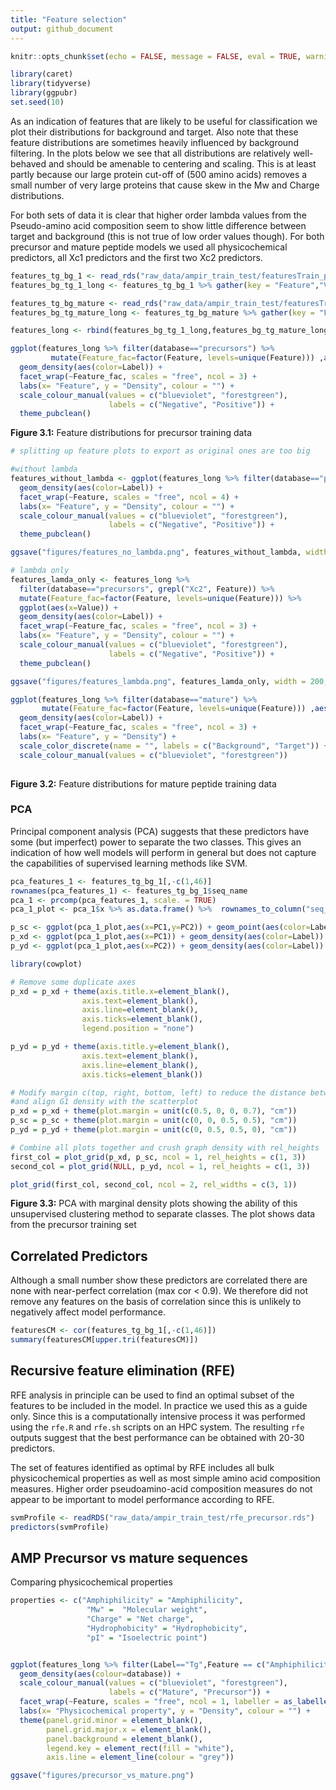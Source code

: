 ```yaml
---
title: "Feature selection"
output: github_document
---
```


```r
knitr::opts_chunk$set(echo = FALSE, message = FALSE, eval = TRUE, warning = FALSE)
```

```r
library(caret)
library(tidyverse)
library(ggpubr)
set.seed(10)
```

As an indication of features that are likely to be useful for classification we plot their distributions for background and target. Also note that these feature distributions are sometimes heavily influenced by background filtering. In the plots below we see that all distributions are relatively well-behaved and should be amenable to centering and scaling. This is at least partly because our large protein cut-off of (500 amino acids) removes a small number of very large proteins that cause skew in the Mw and Charge distributions.  

For both sets of data it is clear that higher order lambda values from the Pseudo-amino acid composition seem to show little difference between target and background (this is not true of low order values though). For both precursor and mature peptide models we used all physicochemical predictors, all Xc1 predictors and the first two Xc2 predictors.

```r
features_tg_bg_1 <- read_rds("raw_data/ampir_train_test/featuresTrain_precursor_imbal.rds")
features_bg_tg_1_long <- features_tg_bg_1 %>% gather(key = "Feature","Value",-seq_name,-Label) %>% add_column(database="precursors")

features_tg_bg_mature <- read_rds("raw_data/ampir_train_test/featuresTrain_mature.rds")
features_bg_tg_mature_long <- features_tg_bg_mature %>% gather(key = "Feature","Value",-seq_name,-Label) %>% add_column(database="mature")

features_long <- rbind(features_bg_tg_1_long,features_bg_tg_mature_long)

ggplot(features_long %>% filter(database=="precursors") %>%
         mutate(Feature_fac=factor(Feature, levels=unique(Feature))) ,aes(x=Value)) + 
  geom_density(aes(color=Label)) + 
  facet_wrap(~Feature_fac, scales = "free", ncol = 3) +
  labs(x= "Feature", y = "Density", colour = "") +
  scale_colour_manual(values = c("blueviolet", "forestgreen"),
                      labels = c("Negative", "Positive")) +
  theme_pubclean()
```

**Figure 3.1:** Feature distributions for precursor training data

```r

# splitting up feature plots to export as original ones are too big

#without lambda
features_without_lambda <- ggplot(features_long %>% filter(database=="precursors", !grepl("Xc2", Feature)),aes(x=Value)) + 
  geom_density(aes(color=Label)) + 
  facet_wrap(~Feature, scales = "free", ncol = 4) +
  labs(x= "Feature", y = "Density", colour = "") +
  scale_colour_manual(values = c("blueviolet", "forestgreen"),
                      labels = c("Negative", "Positive")) +
  theme_pubclean()

ggsave("figures/features_no_lambda.png", features_without_lambda, width = 200, height = 250, units = "mm")

# lambda only 
features_lamda_only <- features_long %>%
  filter(database=="precursors", grepl("Xc2", Feature)) %>%
  mutate(Feature_fac=factor(Feature, levels=unique(Feature))) %>%
  ggplot(aes(x=Value)) + 
  geom_density(aes(color=Label)) + 
  facet_wrap(~Feature_fac, scales = "free", ncol = 3) +
  labs(x= "Feature", y = "Density", colour = "") +
  scale_colour_manual(values = c("blueviolet", "forestgreen"),
                      labels = c("Negative", "Positive")) +
  theme_pubclean()

ggsave("figures/features_lambda.png", features_lamda_only, width = 200, height = 250, units = "mm")
```


```r
ggplot(features_long %>% filter(database=="mature") %>%
       mutate(Feature_fac=factor(Feature, levels=unique(Feature))) ,aes(x=Value)) + 
  geom_density(aes(color=Label)) + 
  facet_wrap(~Feature_fac, scales = "free", ncol = 3) +
  labs(x= "Feature", y = "Density") +
  scale_color_discrete(name = "", labels = c("Background", "Target")) +
  scale_colour_manual(values = c("blueviolet", "forestgreen"))
  
```

**Figure 3.2:** Feature distributions for mature peptide training data

### PCA

Principal component analysis (PCA) suggests that these predictors have some (but imperfect) power to separate the two classes. This gives an indication of how well models will perform in general but does not capture the capabilities of supervised learning methods like SVM.

```r
pca_features_1 <- features_tg_bg_1[,-c(1,46)]
rownames(pca_features_1) <- features_tg_bg_1$seq_name
pca_1 <- prcomp(pca_features_1, scale. = TRUE)
pca_1_plot <- pca_1$x %>% as.data.frame() %>%  rownames_to_column("seq_name") %>% left_join(features_tg_bg_1)

p_sc <- ggplot(pca_1_plot,aes(x=PC1,y=PC2)) + geom_point(aes(color=Label)) + theme(legend.position = "none")
p_xd <- ggplot(pca_1_plot,aes(x=PC1)) + geom_density(aes(color=Label))
p_yd <- ggplot(pca_1_plot,aes(x=PC2)) + geom_density(aes(color=Label)) + coord_flip()  + scale_color_discrete(name = "", labels = c("Background", "Target"))

library(cowplot)

# Remove some duplicate axes
p_xd = p_xd + theme(axis.title.x=element_blank(),
				axis.text=element_blank(),
				axis.line=element_blank(),
				axis.ticks=element_blank(),
				legend.position = "none")

p_yd = p_yd + theme(axis.title.y=element_blank(),
				axis.text=element_blank(),
				axis.line=element_blank(),
				axis.ticks=element_blank())

# Modify margin c(top, right, bottom, left) to reduce the distance between plots
#and align G1 density with the scatterplot
p_xd = p_xd + theme(plot.margin = unit(c(0.5, 0, 0, 0.7), "cm"))
p_sc = p_sc + theme(plot.margin = unit(c(0, 0, 0.5, 0.5), "cm"))
p_yd = p_yd + theme(plot.margin = unit(c(0, 0.5, 0.5, 0), "cm"))

# Combine all plots together and crush graph density with rel_heights
first_col = plot_grid(p_xd, p_sc, ncol = 1, rel_heights = c(1, 3))
second_col = plot_grid(NULL, p_yd, ncol = 1, rel_heights = c(1, 3))

plot_grid(first_col, second_col, ncol = 2, rel_widths = c(3, 1))
```

**Figure 3.3:** PCA with marginal density plots showing the ability of this unsupervised clustering method to separate classes. The plot shows data from the precursor training set



## Correlated Predictors

Although a small number show these predictors are correlated there are none with near-perfect correlation (max cor < 0.9). We therefore did not remove any features on the basis of correlation since this is unlikely to negatively affect model performance. 

```r
featuresCM <- cor(features_tg_bg_1[,-c(1,46)])
summary(featuresCM[upper.tri(featuresCM)])
```

## Recursive feature elimination (RFE)

RFE analysis in principle can be used to find an optimal subset of the features to be included in the model. In practice we used this as a guide only. Since this is a computationally intensive process it was performed using the `rfe.R` and `rfe.sh` scripts on an HPC system. The resulting `rfe` outputs suggest that the best performance can be obtained with 20-30 predictors.  

The set of features identified as optimal by RFE includes all bulk physicochemical properties as well as most simple amino acid composition measures. Higher order pseudoamino-acid composition measures do not appear to be important to model performance according to RFE.

```r
svmProfile <- readRDS("raw_data/ampir_train_test/rfe_precursor.rds")
predictors(svmProfile)
```

## AMP Precursor vs mature sequences

Comparing physicochemical properties


```r

properties <- c("Amphiphilicity" = "Amphiphilicity",
                 "Mw" =  "Molecular weight",
                 "Charge" = "Net charge",
                 "Hydrophobicity" = "Hydrophobicity",
                 "pI" = "Isoelectric point")


ggplot(features_long %>% filter(Label=="Tg",Feature == c("Amphiphilicity", "Mw", "Charge", "Hydrophobicity", "pI")),aes(x=Value)) + 
  geom_density(aes(colour=database)) +
  scale_colour_manual(values = c("blueviolet", "forestgreen"),
                      labels = c("Mature", "Precursor")) +
  facet_wrap(~Feature, scales = "free", ncol = 1, labeller = as_labeller(properties)) +
  labs(x= "Physicochemical property", y = "Density", colour = "") +
  theme(panel.grid.minor = element_blank(),
        panel.grid.major.x = element_blank(),
        panel.background = element_blank(),
        legend.key = element_rect(fill = "white"),
        axis.line = element_line(colour = "grey"))

ggsave("figures/precursor_vs_mature.png")
```

